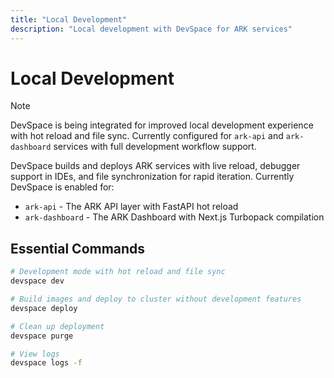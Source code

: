```yaml
---
title: "Local Development"
description: "Local development with DevSpace for ARK services"
---
```


# Local Development

> [!NOTE]
>
> DevSpace is being integrated for improved local development experience with hot reload and file sync. Currently configured for `ark-api` and `ark-dashboard` services with full development workflow support.

DevSpace builds and deploys ARK services with live reload, debugger support in IDEs, and file synchronization for rapid iteration. Currently DevSpace is enabled for:

- `ark-api` - The ARK API layer with FastAPI hot reload
- `ark-dashboard` - The ARK Dashboard with Next.js Turbopack compilation

## Essential Commands

```bash
# Development mode with hot reload and file sync
devspace dev

# Build images and deploy to cluster without development features
devspace deploy

# Clean up deployment
devspace purge

# View logs
devspace logs -f
```

